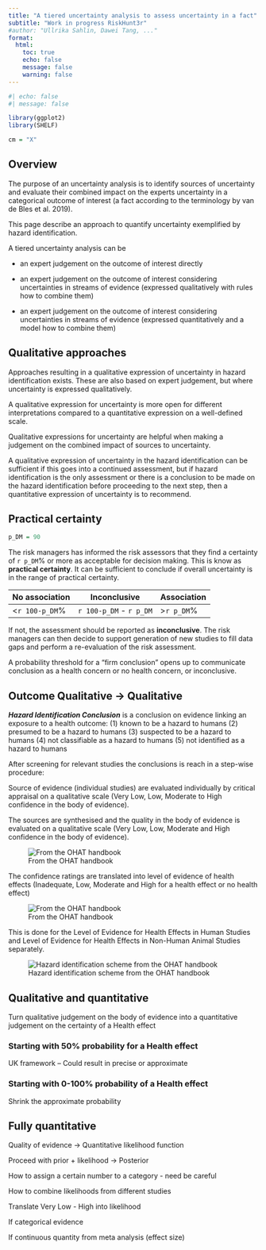 ```yaml
---
title: "A tiered uncertainty analysis to assess uncertainty in a fact"
subtitle: "Work in progress RiskHunt3r"
#author: "Ullrika Sahlin, Dawei Tang, ..."
format: 
  html:
    toc: true
    echo: false
    message: false
    warning: false
---
```


```r
#| echo: false
#| message: false

library(ggplot2)
library(SHELF)
```

```r
cm = "X"
```

## Overview

The purpose of an uncertainty analysis is to identify sources of uncertainty and evaluate their combined impact on the experts uncertainty in a categorical outcome of interest (a fact according to the terminology by van de Bles et al. 2019).

This page describe an approach to quantify uncertainty exemplified by hazard identification.

A tiered uncertainty analysis can be

-   an expert judgement on the outcome of interest directly

-   an expert judgement on the outcome of interest considering uncertainties in streams of evidence (expressed qualitatively with rules how to combine them)

-   an expert judgement on the outcome of interest considering uncertainties in streams of evidence (expressed quantitatively and a model how to combine them)

## Qualitative approaches

Approaches resulting in a qualitative expression of uncertainty in hazard identification exists. These are also based on expert judgement, but where uncertainty is expressed qualitatively.

A qualitative expression for uncertainty is more open for different interpretations compared to a quantitative expression on a well-defined scale.

Qualitative expressions for uncertainty are helpful when making a judgement on the combined impact of sources to uncertainty.

A qualitative expression of uncertainty in the hazard identification can be sufficient if this goes into a continued assessment, but if hazard identification is the only assessment or there is a conclusion to be made on the hazard identification before proceeding to the next step, then a quantitative expression of uncertainty is to recommend.

## Practical certainty

```r
p_DM = 90
```

The risk managers has informed the risk assessors that they find a certainty of `r p_DM`% or more as acceptable for decision making. This is know as **practical certainty**. It can be sufficient to conclude if overall uncertainty is in the range of practical certainty.

| No association  | Inconclusive            | Association |
|-----------------|-------------------------|-------------|
| \<`r 100-p_DM`% | `r 100-p_DM` - `r p_DM` | \>`r p_DM`% |

If not, the assessment should be reported as **inconclusive**. The risk managers can then decide to support generation of new studies to fill data gaps and perform a re-evaluation of the risk assessment.

A probability threshold for a "firm conclusion" opens up to communicate conclusion as a health concern or no health concern, or inconclusive.

## Outcome Qualitative -\> Qualitative

***Hazard Identification Conclusion*** is a conclusion on evidence linking an exposure to a health outcome: (1) known to be a hazard to humans (2) presumed to be a hazard to humans (3) suspected to be a hazard to humans (4) not classifiable as a hazard to humans (5) not identified as a hazard to humans

After screening for relevant studies the conclusions is reach in a step-wise procedure:

Source of evidence (individual studies) are evaluated individually by critical appraisal on a qualitative scale (Very Low, Low, Moderate to High confidence in the body of evidence).

The sources are synthesised and the quality in the body of evidence is evaluated on a qualitative scale (Very Low, Low, Moderate and High confidence in the body of evidence).

![From the OHAT handbook](\img\bodyofevidence.png)

The confidence ratings are translated into level of evidence of health effects (Inadequate, Low, Moderate and High for a health effect or no health effect)

![From the OHAT handbook](\img\translate.png)

This is done for the Level of Evidence for Health Effects in Human Studies and Level of Evidence for Health Effects in Non-Human Animal Studies separately.

![Hazard identification scheme from the OHAT handbook](\img\fig8.png)

## Qualitative and quantitative

Turn qualitative judgement on the body of evidence into a quantitative judgement on the certainty of a Health effect

### Starting with 50% probability for a Health effect

UK framework -- Could result in precise or approximate

### Starting with 0-100% probability of a Health effect

Shrink the approximate probability

## Fully quantitative

Quality of evidence -\> Quantitative likelihood function

Proceed with prior + likelihood -\> Posterior

How to assign a certain number to a category - need be careful

How to combine likelihoods from different studies

Translate Very Low - High into likelihood

If categorical evidence

If continuous quantity from meta analysis (effect size)
